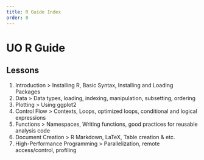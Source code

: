 ```yaml
---
title: R Guide Index
order: 0
---
```

# UO R Guide
## Lessons

1. Introduction
> Installing R, Basic Syntax, Installing and Loading Packages
2. Data
> Data types, loading, indexing, manipulation, subsetting, ordering
3. Plotting
> Using ggplot2
4. Control Flow
> Contexts, Loops, optimized loops, conditional and logical expressions
5. Functions
> Namespaces, Writing functions, good practices for reusable analysis code
6. Document Creation
> R Markdown, LaTeX, Table creation & etc.
7. High-Performance Programming
> Parallelization, remote access/control, profiling
